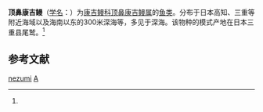 {{Speciesbox
| genus = Acromyster
| species = nezumi
| authority = (Asano, 1958)<ref name='id5629'>{{cite web| url =http://www.bioinfo.cn/db05/BjdwSpecies.php?action=view&id=5629| title =顶鼻康吉鳗| work =《中国动物物种编目数据库》| publisher =中国科学院微生物研究所| author =中国科学院动物研究所| accessdate =2009-04-11| deadurl =yes| archiveurl =https://web.archive.org/web/20160305062357/http://www.bioinfo.cn/db05/BjdwSpecies.php?action=view&id=5629| archivedate =2016-03-05}}</ref>
}}

'''顶鼻康吉鳗'''（[[学名|学名]]：{{lang|la|''Acromyster nezumi''}}）为[[康吉鳗科|康吉鳗科]][[顶鼻康吉鳗属|顶鼻康吉鳗属]]的[[鱼类|鱼类]]。分布于日本高知、三重等附近海域以及海南以东的300米深海等，多见于深海。该物种的模式产地在日本三重县尾鹫。<ref name='id5629'/>

== 参考文献 ==
{{reflist}}

{{Taxonbar}}

[[Category:顶鼻康吉鳗属|nezumi]]
[[Category:1958年描述的魚類|A]]


{{鱼类小作品}}